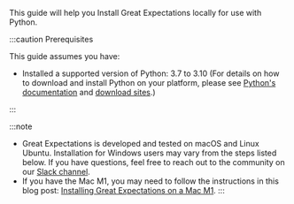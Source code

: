 <!--

---Import---
<Preface />

---Header---
preface
-->

This guide will help you Install Great Expectations locally for use with Python.

:::caution Prerequisites

This guide assumes you have:

- Installed a supported version of Python: 3.7 to 3.10  (For details on how to download and install Python on your platform, please see [Python's documentation](https://www.python.org/doc/) and [download sites](https://www.python.org/downloads/).)

:::

:::note
- Great Expectations is developed and tested on macOS and Linux Ubuntu. Installation for Windows users may vary from the steps listed below. If you have questions, feel free to reach out to the community on our [Slack channel](https://greatexpectationstalk.slack.com/join/shared_invite/zt-sugx45gn-SFe_ucDBbfi0FZC0mRNm_A#/shared-invite/email).
- If you have the Mac M1, you may need to follow the instructions in this blog post: [Installing Great Expectations on a Mac M1](https://greatexpectations.io/blog/m-one-mac-instructions/).
:::

